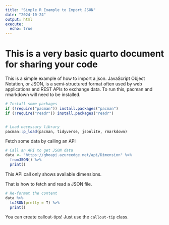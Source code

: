 ```yaml
---
title: "Simple R Example to Import JSON"
date: "2024-10-24"
output: html
execute:
  echo: true
---
```


# This is a very basic quarto document for sharing your code


This is a simple example of how to import a json.
JavaScript Object Notation, or JSON, is a semi-structured format often used by web applications and REST APIs to exchange data.
To run this, pacman and rmarkdown will need to be installed.

```r

# Install some packages
if (!require("pacman")) install.packages("pacman")
if (!require("readr")) install.packages("readr")


# Load necessary library
pacman::p_load(pacman, tidyverse, jsonlite, rmarkdown)
```

Fetch some data by calling an API

```r

# Call an API to get JSON data
data <- "https://ghoapi.azureedge.net/api/Dimension" %>%
  fromJSON() %>%
  print()

```

::: {.callout-note}
This API call only shows available dimensions. 
:::

That is how to fetch and read a JSON file.

```r
# Re-format the content
data %>% 
  toJSON(pretty = T) %>%
  print()

```

::: {.callout-tip}
You can create callout-tips! Just use the `callout-tip` class.
:::


